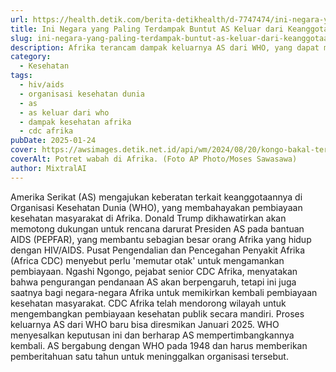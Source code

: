 ```yaml
---
url: https://health.detik.com/berita-detikhealth/d-7747474/ini-negara-yang-paling-terdampak-buntut-as-keluar-dari-keanggotaan-who
title: Ini Negara yang Paling Terdampak Buntut AS Keluar dari Keanggotaan WHO
slug: ini-negara-yang-paling-terdampak-buntut-as-keluar-dari-keanggotaan-who
description: Afrika terancam dampak keluarnya AS dari WHO, yang dapat mempengaruhi pembiayaan kesehatan masyarakat. CDC Afrika dorong pengembangan pembiayaan lokal.
category:
  - Kesehatan
tags:
  - hiv/aids
  - organisasi kesehatan dunia
  - as
  - as keluar dari who
  - dampak kesehatan afrika
  - cdc afrika
pubDate: 2025-01-24
cover: https://awsimages.detik.net.id/api/wm/2024/08/20/kongo-bakal-terima-vaksin-pertama-untuk-atasi-wabah-mpox-3_169.jpeg?wid=54&w=650&v=1&t=jpeg
coverAlt: Potret wabah di Afrika. (Foto AP Photo/Moses Sawasawa)
author: MixtralAI
---
```

Amerika Serikat (AS) mengajukan keberatan terkait keanggotaannya di Organisasi Kesehatan Dunia (WHO), yang membahayakan pembiayaan kesehatan masyarakat di Afrika. Donald Trump dikhawatirkan akan memotong dukungan untuk rencana darurat Presiden AS pada bantuan AIDS (PEPFAR), yang membantu sebagian besar orang Afrika yang hidup dengan HIV/AIDS. Pusat Pengendalian dan Pencegahan Penyakit Afrika (Africa CDC) menyebut perlu 'memutar otak' untuk mengamankan pembiayaan. Ngashi Ngongo, pejabat senior CDC Afrika, menyatakan bahwa pengurangan pendanaan AS akan berpengaruh, tetapi ini juga saatnya bagi negara-negara Afrika untuk memikirkan kembali pembiayaan kesehatan masyarakat. CDC Afrika telah mendorong wilayah untuk mengembangkan pembiayaan kesehatan publik secara mandiri. Proses keluarnya AS dari WHO baru bisa diresmikan Januari 2025. WHO menyesalkan keputusan ini dan berharap AS mempertimbangkannya kembali. AS bergabung dengan WHO pada 1948 dan harus memberikan pemberitahuan satu tahun untuk meninggalkan organisasi tersebut.
